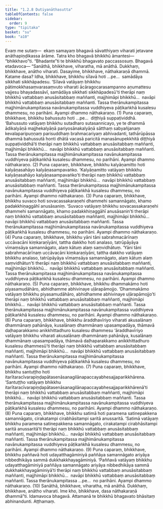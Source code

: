```yaml
---
title: "1.2.8 Dutiyanāthasutta"
tableOfContents: false
sidebar:
  order: 9
type: "tipitaka"
basket: "su"
book: "a10"
---
```



<DynamicBreadcrumb />

<Division number="18" book="a10" bookNo="17" page="276">

<Paragraph number="104" book="a10">
Evaṃ me sutaṃ—  ekaṃ samayaṃ bhagavā sāvatthiyaṃ viharati jetavane anāthapiṇḍikassa ārāme. Tatra kho bhagavā bhikkhū āmantesi—  “bhikkhavo”ti. “Bhadante”ti te bhikkhū bhagavato paccassosuṃ. Bhagavā etadavoca—
</Paragraph>

<Paragraph number="105" book="a10">
“Sanāthā, bhikkhave, viharatha, mā anāthā. Dukkhaṃ, bhikkhave, anātho viharati. Dasayime, bhikkhave, nāthakaraṇā dhammā. Katame dasa? Idha, bhikkhave, bhikkhu sīlavā hoti …pe…  samādāya sikkhati sikkhāpadesu. ‘Sīlavā vatāyaṃ bhikkhu pātimokkhasaṃvarasaṃvuto viharati ācāragocarasampanno aṇumattesu vajjesu bhayadassāvī, samādāya sikkhati sikkhāpadesū’ti therāpi naṃ bhikkhū vattabbaṃ anusāsitabbaṃ maññanti, majjhimāpi bhikkhū…  navāpi bhikkhū vattabbaṃ anusāsitabbaṃ maññanti. Tassa therānukampitassa majjhimānukampitassa navānukampitassa vuddhiyeva pāṭikaṅkhā kusalesu dhammesu, no parihāni. Ayampi dhammo nāthakaraṇo. (1)
</Paragraph>

<Paragraph number="106" book="a10">
Puna caparaṃ, bhikkhave, bhikkhu bahussuto hoti …pe…  diṭṭhiyā suppaṭividdhā. ‘Bahussuto vatāyaṃ bhikkhu sutadharo sutasannicayo, ye te dhammā ādikalyāṇā majjhekalyāṇā pariyosānakalyāṇā sātthaṃ sabyañjanaṃ kevalaparipuṇṇaṃ parisuddhaṃ brahmacariyaṃ abhivadanti, tathārūpāssa dhammā bahussutā honti dhātā vacasā paricitā manasānupekkhitā diṭṭhiyā suppaṭividdhā’ti therāpi naṃ bhikkhū vattabbaṃ anusāsitabbaṃ maññanti, majjhimāpi bhikkhū…  navāpi bhikkhū vattabbaṃ anusāsitabbaṃ maññanti. Tassa therānukampitassa majjhimānukampitassa navānukampitassa vuddhiyeva pāṭikaṅkhā kusalesu dhammesu, no parihāni. Ayampi dhammo nāthakaraṇo. (2)
</Paragraph>

<Paragraph number="107" book="a10">
Puna caparaṃ, bhikkhave, bhikkhu kalyāṇamitto hoti kalyāṇasahāyo kalyāṇasampavaṅko. ‘Kalyāṇamitto vatāyaṃ bhikkhu kalyāṇasahāyo kalyāṇasampavaṅko’ti therāpi naṃ bhikkhū vattabbaṃ anusāsitabbaṃ maññanti, majjhimāpi bhikkhū…  navāpi bhikkhū vattabbaṃ anusāsitabbaṃ maññanti. Tassa therānukampitassa majjhimānukampitassa navānukampitassa vuddhiyeva pāṭikaṅkhā kusalesu dhammesu, no parihāni. Ayampi dhammo nāthakaraṇo. (3)
</Paragraph>

<Paragraph number="108" book="a10">
Puna caparaṃ, bhikkhave, bhikkhu suvaco hoti sovacassakaraṇehi dhammehi samannāgato, khamo padakkhiṇaggāhī anusāsaniṃ. ‘Suvaco vatāyaṃ bhikkhu sovacassakaraṇehi dhammehi samannāgato, khamo padakkhiṇaggāhī anusāsanin’ti therāpi naṃ bhikkhū vattabbaṃ anusāsitabbaṃ maññanti, majjhimāpi bhikkhū…  navāpi bhikkhū vattabbaṃ anusāsitabbaṃ maññanti. Tassa therānukampitassa majjhimānukampitassa navānukampitassa vuddhiyeva pāṭikaṅkhā kusalesu dhammesu, no parihāni. Ayampi dhammo nāthakaraṇo. (4)
</Paragraph>

<Paragraph number="109" book="a10">
Puna caparaṃ, bhikkhave, bhikkhu yāni tāni sabrahmacārīnaṃ uccāvacāni kiṃkaraṇīyāni, tattha dakkho hoti analaso, tatrūpāyāya vīmaṃsāya samannāgato, alaṃ kātuṃ alaṃ saṃvidhātuṃ. ‘Yāni tāni sabrahmacārīnaṃ uccāvacāni kiṃkaraṇīyāni, tattha dakkho vatāyaṃ bhikkhu analaso, tatrūpāyāya vīmaṃsāya samannāgato, alaṃ kātuṃ alaṃ saṃvidhātun’ti therāpi naṃ bhikkhū vattabbaṃ anusāsitabbaṃ maññanti, majjhimāpi bhikkhū…  navāpi bhikkhū vattabbaṃ anusāsitabbaṃ maññanti. Tassa therānukampitassa majjhimānukampitassa navānukampitassa vuddhiyeva pāṭikaṅkhā kusalesu dhammesu, no parihāni. Ayampi dhammo nāthakaraṇo. (5)
</Paragraph>

<Paragraph number="110" book="a10">
Puna caparaṃ, bhikkhave, bhikkhu dhammakāmo hoti piyasamudāhāro, abhidhamme abhivinaye uḷārapāmojjo. ‘Dhammakāmo vatāyaṃ bhikkhu piyasamudāhāro, abhidhamme abhivinaye uḷārapāmojjo’ti therāpi naṃ bhikkhū vattabbaṃ anusāsitabbaṃ maññanti, majjhimāpi bhikkhū…  navāpi bhikkhū vattabbaṃ anusāsitabbaṃ maññanti. Tassa therānukampitassa majjhimānukampitassa navānukampitassa vuddhiyeva pāṭikaṅkhā kusalesu dhammesu, no parihāni. Ayampi dhammo nāthakaraṇo. (6)
</Paragraph>

<Paragraph number="111" book="a10">
Puna caparaṃ, bhikkhave, bhikkhu āraddhavīriyo viharati akusalānaṃ dhammānaṃ pahānāya, kusalānaṃ dhammānaṃ upasampadāya, thāmavā daḷhaparakkamo anikkhittadhuro kusalesu dhammesu ‘āraddhavīriyo vatāyaṃ bhikkhu viharati akusalānaṃ dhammānaṃ pahānāya, kusalānaṃ dhammānaṃ upasampadāya, thāmavā daḷhaparakkamo anikkhittadhuro kusalesu dhammesū’ti therāpi naṃ bhikkhū vattabbaṃ anusāsitabbaṃ maññanti, majjhimāpi bhikkhū…  navāpi bhikkhū vattabbaṃ anusāsitabbaṃ maññanti. Tassa therānukampitassa majjhimānukampitassa navānukampitassa vuddhiyeva pāṭikaṅkhā kusalesu dhammesu, no parihāni. Ayampi dhammo nāthakaraṇo. (7)
</Paragraph>

<Paragraph number="112" book="a10">
Puna caparaṃ, bhikkhave, bhikkhu santuṭṭho hoti itarītaracīvarapiṇḍapātasenāsanagilānapaccayabhesajjaparikkhārena. ‘Santuṭṭho vatāyaṃ bhikkhu itarītaracīvarapiṇḍapātasenāsanagilānapaccayabhesajjaparikkhārenā’ti therāpi naṃ bhikkhū vattabbaṃ anusāsitabbaṃ maññanti, majjhimāpi bhikkhū…  navāpi bhikkhū vattabbaṃ anusāsitabbaṃ maññanti. Tassa therānukampitassa majjhimānukampitassa navānukampitassa vuddhiyeva pāṭikaṅkhā kusalesu dhammesu, no parihāni. Ayampi dhammo nāthakaraṇo. (8)
</Paragraph>

<Paragraph number="113" book="a10">
Puna caparaṃ, bhikkhave, bhikkhu satimā hoti paramena satinepakkena samannāgato, cirakatampi cirabhāsitampi saritā anussaritā. ‘Satimā vatāyaṃ bhikkhu paramena satinepakkena samannāgato, cirakatampi cirabhāsitampi saritā anussaritā’ti therāpi naṃ bhikkhū vattabbaṃ anusāsitabbaṃ maññanti, majjhimāpi bhikkhū…  navāpi bhikkhū vattabbaṃ anusāsitabbaṃ maññanti. Tassa therānukampitassa majjhimānukampitassa navānukampitassa vuddhiyeva pāṭikaṅkhā kusalesu dhammesu, no parihāni. Ayampi dhammo nāthakaraṇo. (9)
</Paragraph>

<Paragraph number="114" book="a10">
Puna caparaṃ, bhikkhave, bhikkhu paññavā hoti udayatthagāminiyā paññāya samannāgato ariyāya nibbedhikāya sammā dukkhakkhayagāminiyā. ‘Paññavā vatāyaṃ bhikkhu udayatthagāminiyā paññāya samannāgato ariyāya nibbedhikāya sammā dukkhakkhayagāminiyā’ti therāpi naṃ bhikkhū vattabbaṃ anusāsitabbaṃ maññanti, majjhimāpi bhikkhū…  navāpi bhikkhū vattabbaṃ anusāsitabbaṃ maññanti. Tassa therānukampitassa …pe…  no parihāni. Ayampi dhammo nāthakaraṇo. (10)
</Paragraph>

<Paragraph number="115" book="a10">
Sanāthā, bhikkhave, viharatha, mā anāthā. Dukkhaṃ, bhikkhave, anātho viharati. Ime kho, bhikkhave, dasa nāthakaraṇā dhammā”ti. Idamavoca bhagavā. Attamanā te bhikkhū bhagavato bhāsitaṃ abhinandunti.

</Paragraph>
</Division>

<Paragraph number="116" type="center" book="a10">
Aṭṭhamaṃ.
</Paragraph>